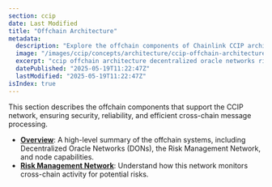 ```yaml
---
section: ccip
date: Last Modified
title: "Offchain Architecture"
metadata:
  description: "Explore the offchain components of Chainlink CCIP architecture, including Decentralized Oracle Networks (DONs), the Risk Management Network, and node capabilities."
  image: "/images/ccip/concepts/architecture/ccip-offchain-architecture.jpg"
  excerpt: "ccip offchain architecture decentralized oracle networks risk management network chainlink nodes ocr protocol commit don executing don node operators consensus mechanisms cross-chain security"
  datePublished: "2025-05-19T11:22:47Z"
  lastModified: "2025-05-19T11:22:47Z"
isIndex: true
---
```


This section describes the offchain components that support the CCIP network, ensuring security, reliability, and efficient cross-chain message processing.

- **[Overview](/ccip/concepts/architecture/offchain/overview)**: A high-level summary of the offchain systems, including Decentralized Oracle Networks (DONs), the Risk Management Network, and node capabilities.
- **[Risk Management Network](/ccip/concepts/architecture/offchain/risk-management-network)**: Understand how this network monitors cross-chain activity for potential risks.
